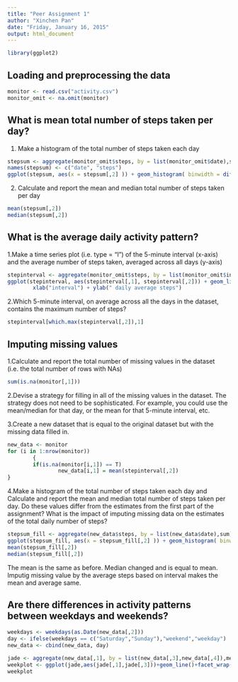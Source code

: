 ```yaml
---
title: "Peer Assignment 1"
author: "Xinchen Pan"
date: "Friday, January 16, 2015"
output: html_document
---
```


```r
library(ggplot2)
```

## Loading and preprocessing the data  
```r
monitor <- read.csv("activity.csv")
monitor_omit <- na.omit(monitor)
```

## What is mean total number of steps taken per day?  

1. Make a histogram of the total number of steps taken each day  
```r
stepsum <- aggregate(monitor_omit$steps, by = list(monitor_omit$date),sum)
names(stepsum) <- c("date", "steps")
ggplot(stepsum, aes(x = stepsum[,2] )) + geom_histogram( binwidth = diff(range(stepsum[,2]))/20, colour="black" ) + xlab("number of steps") 
```  

2. Calculate and report the mean and median total number of steps taken per day
```r
mean(stepsum[,2])
median(stepsum[,2])
```

## What is the average daily activity pattern?


1.Make a time series plot (i.e. type = "l") of the 5-minute interval (x-axis) and the average number of steps taken, averaged across all days (y-axis)  

```r
stepinterval <- aggregate(monitor_omit$steps, by = list(monitor_omit$interval),mean)
ggplot(stepinterval, aes(stepinterval[,1], stepinterval[,2])) + geom_line() + 
        xlab("interval") + ylab(" daily average steps")
```

2.Which 5-minute interval, on average across all the days in the dataset, contains the maximum number of steps?

```r
stepinterval[which.max(stepinterval[,2]),1]
```

## Imputing missing values  
1.Calculate and report the total number of missing values in the dataset (i.e. the total number of rows with NAs)

```r
sum(is.na(monitor[,1]))
```
2.Devise a strategy for filling in all of the missing values in the dataset. The strategy does not need to be sophisticated. For example, you could use the mean/median for that day, or the mean for that 5-minute interval, etc.

3.Create a new dataset that is equal to the original dataset but with the missing data filled in.
```r
new_data <- monitor
for (i in 1:nrow(monitor)) 
        {
        if(is.na(monitor[i,1]) == T) 
                new_data[i,1] = mean(stepinterval[,2])
}

```

4.Make a histogram of the total number of steps taken each day and Calculate and report the mean and median total number of steps taken per day. Do these values differ from the estimates from the first part of the assignment? What is the impact of imputing missing data on the estimates of the total daily number of steps?  

```r
stepsum_fill <- aggregate(new_data$steps, by = list(new_data$date),sum)
ggplot(stepsum_fill, aes(x = stepsum_fill[,2] )) + geom_histogram( binwidth = diff(range(stepsum[,2]))/20, colour="black" ) + xlab("number of steps") 
mean(stepsum_fill[,2])
median(stepsum_fill[,2])
```
The mean is the same as before. Median changed and is equal to mean. Imputig missing value by the average steps based on interval makes the mean and average same.

## Are there differences in activity patterns between weekdays and weekends?  
```r
weekdays <- weekdays(as.Date(new_data[,2]))
day <- ifelse(weekdays == c("Saturday","Sunday"),"weekend","weekday")
new_data <- cbind(new_data, day)
```


```r

jade <- aggregate(new_data[,1], by = list(new_data[,3],new_data[,4]),mean)
weekplot <- ggplot(jade,aes(jade[,1],jade[,3]))+geom_line()+facet_wrap( ~ Group.2,ncol=1)
weekplot
```

